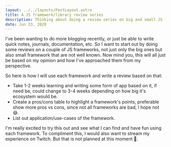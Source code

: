 ```yaml
---
layout: ../../layouts/PostLayout.astro
title: A JS framework/library review series
description: Thinking about doing a review series on big and small JS frameworks/libraries
date: Jun 23, 2020
---
```


I've been wanting to do more blogging recently, or just be able to write quick notes, journals, documentation,
etc. So I want to start out by doing some reviews on a couple of JS frameworks, not just only the big ones but also
small framework that are not well known. Now mind you, this will all just be based on my opinion and how I've approached
them from my perspective.

So here is how I will use each framework and write a review based on that:

- Take 1-2 weeks learning and writing some form of app based on it, if need be, could change to 3-4 weeks depending
  on how big it's ecosystem would be.
- Create a pros/cons table to highlight a framework's points, preferable show more pros vs cons, since not all frameworks
  are bad, I hope not 😅.
- List out application/use-cases of the framework.

I'm really excited to try this out and see what I can find and have fun using each framework. To compliment this, I
would also want to stream my experience on Twitch. But that is not planned at this moment 🤔.
